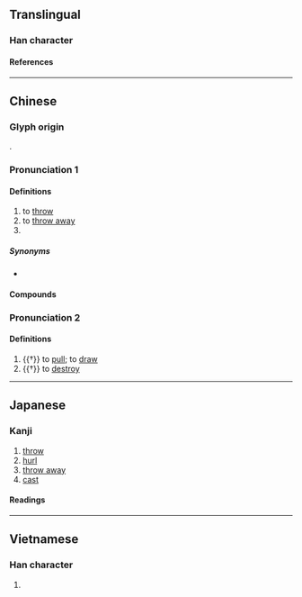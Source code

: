 {{character info}}
==Translingual==

===Han character===
{{Han char|rn=64|rad=手|as=02|sn=5|four=57027|canj=QNHS|ids=⿰扌乃}}

====References====
{{Han ref|kx=0417.130|dkj=11782|dj=0764.010|hdz=31828.010|uh=6254}}

----

==Chinese==
{{zh-forms}}

===Glyph origin===
{{Han etym}}
{{Han compound|手|乃|ls=psc|c1=s|c2=p|t1=hand}}.

===Pronunciation 1===
{{zh-pron
|m=rēng,rěng,1nb=standard in Mainland and Taiwan,2nb=variant
|c=jing4,wing1
|h=
|mn=xm,qz,tp:lêng/zz,kh:jêng
|mn-t=rêng5
|w=3zen
|mc=1
|oc=1
|ma=Zh-reng.ogg
|cat=v,pn
}}

====Definitions====
{{zh-hanzi}}

# to [[throw]]
# to [[throw away]]
# {{surname|zh}}

=====Synonyms=====
{{zh-dial}}

* {{zh-l|棄置}}

====Compounds====
{{zh-der|扔下|扔崩|扔掉|扔棄}}

===Pronunciation 2===
{{zh-pron
|m=rèng
|mc=2
|oc=2
|cat=v
}}

====Definitions====
{{zh-hanzi}}

# {{†}} to [[pull]]; to [[draw]]
# {{†}} to [[destroy]]

{{zh-cat|Elementary}}

----

==Japanese==

===Kanji===
{{ja-kanji|grade=|rs=手02}}

# [[throw]]
# [[hurl]]
# [[throw away]]
# [[cast]]

====Readings====
{{ja-readings
|on=じょう, にょう
|kun=よる, ふれる, すてる
}}

----

==Vietnamese==

===Han character===
{{vi-readings|rs=手02|reading=[[nẫy]], [[nhưng]], [[nảy]], [[nẩy]], [[nới]]}}

# {{rfdef|vi|sort=手02}}

{{cln|vi|Han tu}}